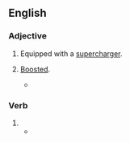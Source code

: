 ==English==

===Adjective===
{{en-adj|-}}

# Equipped with a [[supercharger]].
# {{lb|en|figurative}} [[boosted|Boosted]].
#* {{quote-journal|en|author=Patricia Mazzei|title=With Runaway Win, DeSantis’s Political Career Becomes Supercharged|work=The New York Times|date=2022-11-10|url=https://www.nytimes.com/2022/11/09/us/ron-desantis-victory-florida.html|issn=0362-4331|passage=On Tuesday, every Republican running for statewide office won by at least 16 points, leaving little doubt that Florida is Republican country — and that Mr. DeSantis’s political career has become '''supercharged'''.}}

===Verb===
{{head|en|verb form}}

# {{en-past of|supercharge}}
#* {{quote-journal|en|author=Nick Bilton|title=Bend it, charge it, dunk it: Graphene, the material of tomorrow|url=http://bits.blogs.nytimes.com/2014/04/13/bend-it-charge-it-dunk-it-graphene-the-material-of-tomorrow/|newspaper={{w|The New York Times}}|date=13 April 2014|passage=Graphene could change the electronics industry, ushering in flexible devices, '''supercharged''' quantum computers, electronic clothing and computers that can interface with the cells in your body.}}
